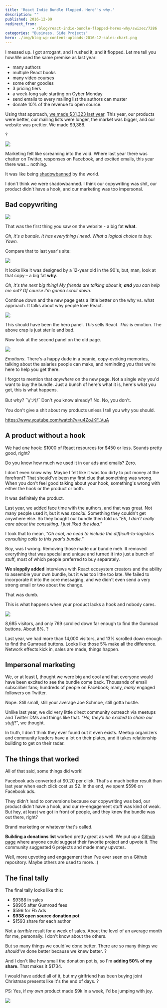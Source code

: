 ```yaml
---
title: 'React Indie Bundle flopped. Here''s why.'
description: ""
published: 2016-12-09
redirect_from: 
            - /blog/react-indie-bundle-flopped-heres-why/swizec/7286
categories: "Business, Side Projects"
hero: ./img/blog-wp-content-uploads-2016-12-sales-chart.png
---
```


I messed up. I got arrogant, and I rushed it, and it flopped. Let me tell you how.We used the same premise as last year:

-   many authors
-   multiple React books
-   many video courses
-   some other goodies
-   3 pricing tiers
-   a week-long sale starting on Cyber Monday
-   send emails to every mailing list the authors can muster
-   donate 10% of the revenue to open source.

Using that approach, [we made $31,323 last year](https://swizec.com/blog/react-indie-bundle-report-or-how-we-made-31k-in-a-week/swizec/6762). This year, our products were better, our mailing lists were longer, the market was bigger, and our website was prettier. We made $9,388.

?

![](./img/blog-wp-content-uploads-2016-12-sales-chart.png)

Marketing felt like screaming into the void. Where last year there was chatter on Twitter, responses on Facebook, and excited emails, this year there was… nothing.

It was like being [shadowbanned](https://en.wikipedia.org/wiki/Stealth_banning) by the world.

I don't think we were shadowbanned. I think our copywriting was shit, our product didn't have a hook, and our marketing was too impersonal.

## Bad copywriting

![](./img/blog-wp-content-uploads-2016-12-new-page.png)

That was the first thing you saw on the website - a big fat **what**.

_Oh, it's a bundle. It has everything I need. What a logical choice to buy. Yawn._

Compare that to last year's site:

![](./img/blog-wp-content-uploads-2016-12-old-page.png)

It looks like it was designed by a 12-year old in the 90's, but, man, look at that copy – a big fat **why**.

_Oh, it's the next big thing! My friends are talking about it, **and** you can help me out? Of course I'm gonna scroll down._

Continue down and the new page gets a little better on the why vs. what approach. It talks about why people love React.

![](./img/blog-wp-content-uploads-2016-12-why-love.png)

This should have been the hero panel. _This_ sells React. _This_ is emotion. The above crap is just sterile and bad.

Now look at the second panel on the old page.

![](./img/blog-wp-content-uploads-2016-12-for-engineers.png)

_Emotions_. There's a happy dude in a beanie, copy-evoking memories, talking about the salaries people can make, and reminding you that we're here to help you get there.

I forgot to mention that _anywhere_ on the new page. Not a single _why_ you'd want to buy the bundle. Just a bunch of here's what it is, here's what you get, this is what happens.

But _why_? ¯\\_(ツ)_/¯ Don't you know already? No. No, you don't.

You don't give a shit about my products unless I tell you why you should.

<https://www.youtube.com/watch?v=u4ZoJKF_VuA>

## A product without a hook

We had _one_ hook: $1000 of React resources for $450 or less. Sounds pretty good, right?

Do you know how much we used it in our ads and emails? Zero.

I don't even know why. Maybe I felt like it was too dirty to put money at the forefront? That should've been my first clue that something was wrong. When you don't feel good talking about your hook, something's wrong with either the hook or the product or both.

It was definitely the product.

Last year, we added face time with the authors, and that was great. Not many people used it, but it was _special_. Something they couldn't get anywhere else. So they bought our bundle then told us _"Eh, I don't really care about the consulting. I just liked the idea."_

I took that to mean, _"Oh cool, no need to include the difficult-to-logistics consulting calls to this year's bundle."_

Boy, was I wrong. Removing those made our bundle meh. It removed everything that was special and unique and turned it into just a bunch of stuff, most of which people preferred to buy separately.

**We sloppily added** interviews with React ecosystem creators and the ability to assemble your own bundle, but it was too little too late. We failed to incorporate it into the core messaging, and we didn't even send a very strong email or two about the change.

That was dumb.

This is what happens when your product lacks a hook and nobody cares.

![](./img/blog-wp-content-uploads-2016-12-Screen-Shot-2016-12-09-at-09.49.38.png)

8,685 visitors, and only 769 scrolled down far enough to find the Gumroad buttons. About 8%. ?

Last year, we had more than 14,000 visitors, and 13% scrolled down enough to find the Gumroad buttons. Looks like those 5% make all the difference. Network effects kick in, sales are made, things happen.

## Impersonal marketing

We, or at least I, thought we were big and cool and that everyone would have been excited to see the bundle come back. Thousands of email subscriber fans; hundreds of people on Facebook; many, _many_ engaged followers on Twitter.

Nope. Still small, still your average Joe Schmoe, still gotta hustle.

Unlike last year, we did very little direct community outreach via meetups and Twitter DMs and things like that. _"Ha, they'll be excited to share our stuff!"_, we thought.

In truth, I don't think they ever found out it even exists. Meetup organizers and community leaders have a lot on their plates, and it takes relationship building to get on their radar.

## The things that worked

All of that said, some things did work!

Facebook ads converted at $0.20 per click. That's a much better result than last year when each click cost us $2. In the end, we spent $596 on Facebook ads.

They didn't lead to conversions because our copywriting was bad, our product didn't have a hook, and our re-engagement stuff was kind of weak. But hey, at least we got in front of people, and they knew the bundle was out there, right?

Brand marketing or whatever that's called.

**Building a donations list** worked pretty great as well. We put up a [Github page](https://github.com/Swizec/react-indie-bundle-donations) where anyone could suggest their favorite project and upvote it. The community suggested 6 projects and made many upvotes.

Well, more upvoting and engagement than I've ever seen on a Github repository. Maybe others are used to more. :)

## The final tally

The final tally looks like this:

-   $9388 in sales
-   $8905 after Gumroad fees
-   $596 for Fb Ads
-   **$938 open source donation pot**
-   $1593 share for each author

Not a _terrible_ result for a week of sales. About the level of an average month for me, personally. I don't know about the others.

But so many things we could've done better. There are so many things we _should've_ done better because we knew better. ?

And I don't like how small the donation pot is, so I'm **adding 50% of my share**. That makes it $1734.

I would have added all of it, but my girlfriend has been buying joint Christmas presents like it's the end of days. ?

PS: Yes, if _my own_ product made $9k in a week, I'd be jumping with joy.

![](./img/DE0UKtk.jpg)
